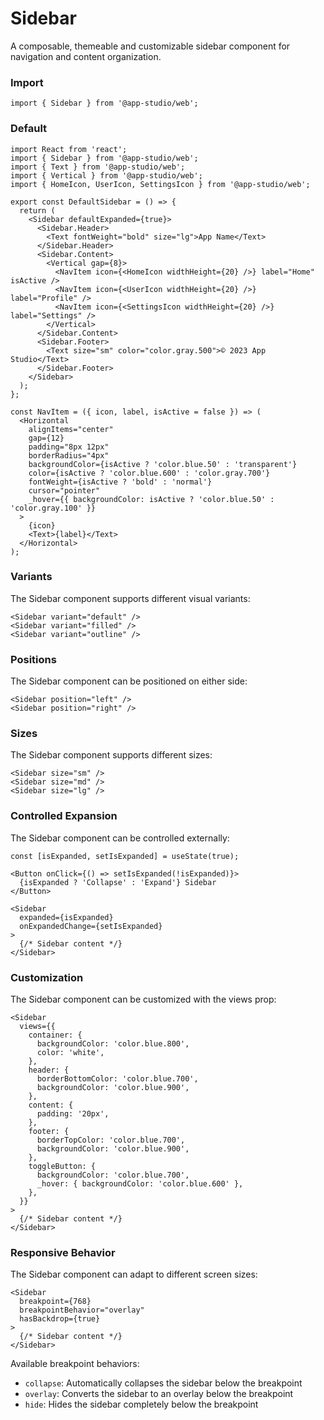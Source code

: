 # Sidebar

A composable, themeable and customizable sidebar component for navigation and content organization.

### **Import**
  ```tsx
  import { Sidebar } from '@app-studio/web';
  ```

### **Default**
```tsx
import React from 'react';
import { Sidebar } from '@app-studio/web';
import { Text } from '@app-studio/web';
import { Vertical } from '@app-studio/web';
import { HomeIcon, UserIcon, SettingsIcon } from '@app-studio/web';

export const DefaultSidebar = () => {
  return (
    <Sidebar defaultExpanded={true}>
      <Sidebar.Header>
        <Text fontWeight="bold" size="lg">App Name</Text>
      </Sidebar.Header>
      <Sidebar.Content>
        <Vertical gap={8}>
          <NavItem icon={<HomeIcon widthHeight={20} />} label="Home" isActive />
          <NavItem icon={<UserIcon widthHeight={20} />} label="Profile" />
          <NavItem icon={<SettingsIcon widthHeight={20} />} label="Settings" />
        </Vertical>
      </Sidebar.Content>
      <Sidebar.Footer>
        <Text size="sm" color="color.gray.500">© 2023 App Studio</Text>
      </Sidebar.Footer>
    </Sidebar>
  );
};

const NavItem = ({ icon, label, isActive = false }) => (
  <Horizontal
    alignItems="center"
    gap={12}
    padding="8px 12px"
    borderRadius="4px"
    backgroundColor={isActive ? 'color.blue.50' : 'transparent'}
    color={isActive ? 'color.blue.600' : 'color.gray.700'}
    fontWeight={isActive ? 'bold' : 'normal'}
    cursor="pointer"
    _hover={{ backgroundColor: isActive ? 'color.blue.50' : 'color.gray.100' }}
  >
    {icon}
    <Text>{label}</Text>
  </Horizontal>
);
```

### **Variants**
The Sidebar component supports different visual variants:

```tsx
<Sidebar variant="default" />
<Sidebar variant="filled" />
<Sidebar variant="outline" />
```

### **Positions**
The Sidebar component can be positioned on either side:

```tsx
<Sidebar position="left" />
<Sidebar position="right" />
```

### **Sizes**
The Sidebar component supports different sizes:

```tsx
<Sidebar size="sm" />
<Sidebar size="md" />
<Sidebar size="lg" />
```

### **Controlled Expansion**
The Sidebar component can be controlled externally:

```tsx
const [isExpanded, setIsExpanded] = useState(true);

<Button onClick={() => setIsExpanded(!isExpanded)}>
  {isExpanded ? 'Collapse' : 'Expand'} Sidebar
</Button>

<Sidebar 
  expanded={isExpanded} 
  onExpandedChange={setIsExpanded}
>
  {/* Sidebar content */}
</Sidebar>
```

### **Customization**
The Sidebar component can be customized with the views prop:

```tsx
<Sidebar
  views={{
    container: {
      backgroundColor: 'color.blue.800',
      color: 'white',
    },
    header: {
      borderBottomColor: 'color.blue.700',
      backgroundColor: 'color.blue.900',
    },
    content: {
      padding: '20px',
    },
    footer: {
      borderTopColor: 'color.blue.700',
      backgroundColor: 'color.blue.900',
    },
    toggleButton: {
      backgroundColor: 'color.blue.700',
      _hover: { backgroundColor: 'color.blue.600' },
    },
  }}
>
  {/* Sidebar content */}
</Sidebar>
```

### **Responsive Behavior**
The Sidebar component can adapt to different screen sizes:

```tsx
<Sidebar
  breakpoint={768}
  breakpointBehavior="overlay"
  hasBackdrop={true}
>
  {/* Sidebar content */}
</Sidebar>
```

Available breakpoint behaviors:
- `collapse`: Automatically collapses the sidebar below the breakpoint
- `overlay`: Converts the sidebar to an overlay below the breakpoint
- `hide`: Hides the sidebar completely below the breakpoint
